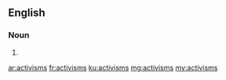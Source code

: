 ==English==

===Noun===
{{head|en}}

# {{plural of|activism}}

[[ar:activisms]]
[[fr:activisms]]
[[ku:activisms]]
[[mg:activisms]]
[[my:activisms]]